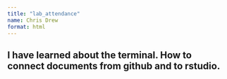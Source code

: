 ```yaml
---
title: "lab_attendance"
name: Chris Drew
format: html
---
```


## I have learned about the terminal. How to connect documents from github and to rstudio.